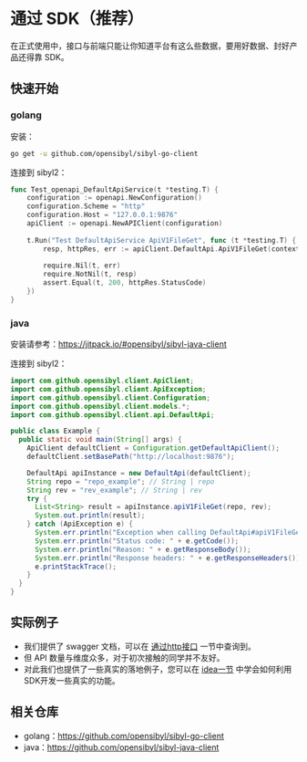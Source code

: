 # 通过 SDK（推荐）

在正式使用中，接口与前端只能让你知道平台有这么些数据，要用好数据、封好产品还得靠 SDK。

## 快速开始

### golang

安装：

```bash
go get -u github.com/opensibyl/sibyl-go-client
```

连接到 sibyl2：

```go
func Test_openapi_DefaultApiService(t *testing.T) {
    configuration := openapi.NewConfiguration()
    configuration.Scheme = "http"
    configuration.Host = "127.0.0.1:9876"
    apiClient := openapi.NewAPIClient(configuration)
    
    t.Run("Test DefaultApiService ApiV1FileGet", func (t *testing.T) {
        resp, httpRes, err := apiClient.DefaultApi.ApiV1FileGet(context.Background()).Repo("your repo").Rev("your rev").Execute()
        
        require.Nil(t, err)
        require.NotNil(t, resp)
        assert.Equal(t, 200, httpRes.StatusCode)
    })
}
```

### java

安装请参考：https://jitpack.io/#opensibyl/sibyl-java-client

连接到 sibyl2：

```java
import com.github.opensibyl.client.ApiClient;
import com.github.opensibyl.client.ApiException;
import com.github.opensibyl.client.Configuration;
import com.github.opensibyl.client.models.*;
import com.github.opensibyl.client.api.DefaultApi;

public class Example {
  public static void main(String[] args) {
    ApiClient defaultClient = Configuration.getDefaultApiClient();
    defaultClient.setBasePath("http://localhost:9876");

    DefaultApi apiInstance = new DefaultApi(defaultClient);
    String repo = "repo_example"; // String | repo
    String rev = "rev_example"; // String | rev
    try {
      List<String> result = apiInstance.apiV1FileGet(repo, rev);
      System.out.println(result);
    } catch (ApiException e) {
      System.err.println("Exception when calling DefaultApi#apiV1FileGet");
      System.err.println("Status code: " + e.getCode());
      System.err.println("Reason: " + e.getResponseBody());
      System.err.println("Response headers: " + e.getResponseHeaders());
      e.printStackTrace();
    }
  }
}
```

## 实际例子

- 我们提供了 swagger 文档，可以在 [通过http接口](./usage-prod-query-api) 一节中查询到。
- 但 API 数量与维度众多，对于初次接触的同学并不友好。
- 对此我们也提供了一些真实的落地例子，您可以在 [idea一节](../../../idea/idea-intro) 中学会如何利用SDK开发一些真实的功能。

## 相关仓库

- golang：https://github.com/opensibyl/sibyl-go-client
- java：https://github.com/opensibyl/sibyl-java-client
